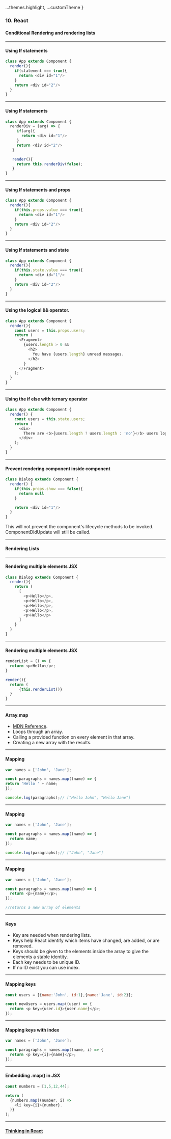 
  ...themes.highlight,
  ...customTheme
}

### 10. React
#### Conditional Rendering and rendering lists


---

####  Using If statements
```JavaScript
class App extends Component {
  render(){
    if(statement === true){
      return <div id="1"/>
    }
    return <div id="2"/>
  }
}
```


---

####  Using If statements
```JavaScript
class App extends Component {
  renderDiv = (arg) => {
     if(arg){
       return <div id="1"/>
     }
     return <div id="2"/>
   }

   render(){
     return this.renderDiv(false);
   }
}
```


---

####  Using If statements and props
```JavaScript
class App extends Component {
  render(){
    if(this.props.value === true){
      return <div id="1"/>
    }
    return <div id="2"/>
  }
}
```


---

####  Using If statements and state
```JavaScript
class App extends Component {
  render(){
    if(this.state.value === true){
      return <div id="1"/>
    }
    return <div id="2"/>
  }
}
```


---

####  Using the logical && operator.
```JavaScript
class App extends Component {
  render(){
    const users = this.props.users;
    return (
      <Fragment>
        {users.length > 0 &&
          <h2>
            You have {users.length} unread messages.
          </h2>
        }
      </Fragment>
    );
  }
}
```


---

####  Using the if else with ternary operator
```JavaScript
class App extends Component {
  render() {
    const users = this.state.users;
    return (
      <div>
        There are <b>{users.length ? users.length : 'no'}</b> users logged in.
      </div>
    );
  }
}
```



---

####  Prevent rendering component inside component
```JavaScript
class Dialog extends Component {
  render() {
    if(this.props.show === false){
      return null
    }

    return <div id="1"/>
  }
}
```
This will not prevent  the component's lifecycle methods to be invoked. ComponentDidUpdate will still be called.


---

#### Rendering Lists


---

#### Rendering multiple elements JSX
```JavaScript
class Dialog extends Component {
  render(){
    return (
      [
        <p>Hello</p>,
        <p>Hello</p>,
        <p>Hello</p>,
        <p>Hello</p>,
        <p>Hello</p>
      ]
    }
  }
}
```


---

#### Rendering multiple elements JSX
```JavaScript
renderList = () => {
  return <p>Hello</p>;
}

render(){
  return (
      {this.renderList()}
  }
}
```


---

#### Array.map

* <a href="https://developer.mozilla.org/en-US/docs/Web/JavaScript/Reference/Global_Objects/Array/map">MDN Reference</a>.
* Loops through an array.
* Calling a provided function on every element in that array.
* Creating a new array with the results.



---

#### Mapping
```JavaScript
var names = ['John', 'Jane'];

const paragraphs = names.map((name) => {
return 'Hello ' + name;
});

console.log(paragraphs);// ["Hello John", "Hello Jane"]
```


---

####  Mapping
```JavaScript
var names = ['John', 'Jane'];

const paragraphs = names.map((name) => {
  return name;
});

console.log(paragraphs);// ["John", "Jane"]
```


---

####  Mapping
```JavaScript
var names = ['John', 'Jane'];

const paragraphs = names.map((name) => {
  return <p>{name}</p>;
});

//returns a new array of elements
```


---

#### Keys

* Key are needed when rendering lists.
* Keys help React identify which items have changed, are added, or are removed.
* Keys should be given to the elements inside the array to give the elements a stable identity.
* Each key needs to be unique ID.
* If no ID exist you can use index.


---

####  Mapping keys
```JavaScript
const users = [{name:'John', id:1},{name:'Jane', id:2}];

const newUsers = users.map((user) => {
  return <p key={user.id}>{user.name}</p>;
});
```


---

####  Mapping keys with index
```JavaScript
var names = ['John', 'Jane'];

const paragraphs = names.map((name, i) => {
  return <p key={i}>{name}</p>;
});
```


---

####  Embedding .map() in JSX
```JavaScript
const numbers = [1,5,12,44];

return (
  {numbers.map((number, i) =>
    <li key={i}>{number}.
  )}
);
```


---

#### <a href="https://reactjs.org/docs/thinking-in-react.html" target="_blank">Thinking in React</a>